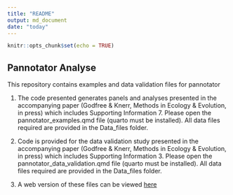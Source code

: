 ```yaml
---
title: "README"
output: md_document
date: "today"
---
```


```r
knitr::opts_chunk$set(echo = TRUE)
```

## Pannotator Analyse

This repository contains examples and data validation files for pannotator

1.  The code presented generates panels and analyses presented in the accompanying paper (Godfree & Knerr, Methods in Ecology & Evolution, in press) which includes Supporting Information 7. Please open the pannotator_examples.qmd file (quarto must be installed). All data files required are provided in the Data_files folder.\

2.  Code is provided for the data validation study presented in the accompanying paper (Godfree & Knerr, Methods in Ecology & Evolution, in press) which includes Supporting Information 3. Please open the pannotator_data_validation.qmd file (quarto must be installed). All data files required are provided in the Data_files folder.\

3.  A web version of these files can be viewed [here](https://nunzioknerr.github.io/pannotator_analyse/)
